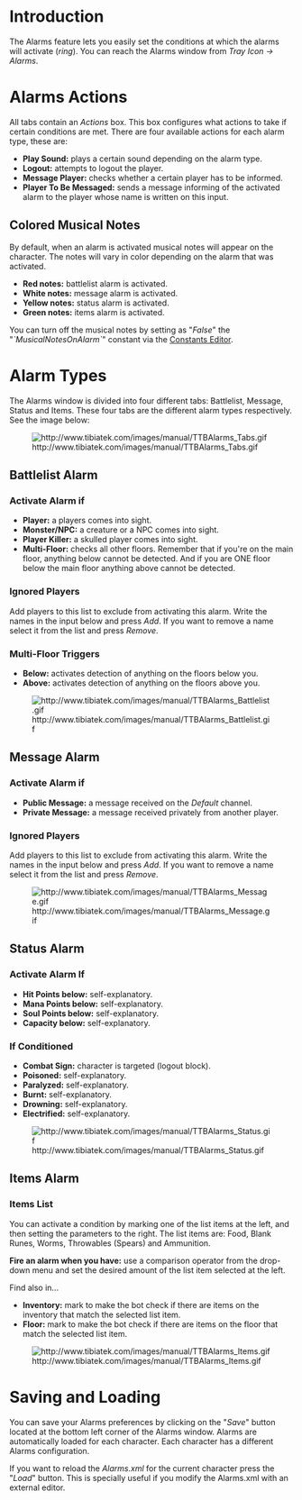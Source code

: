 = Introduction =

The Alarms feature lets you easily set the conditions at which the alarms will activate (''ring''). You can reach the Alarms window from ''Tray Icon -> Alarms''.

= Alarms Actions =

All tabs contain an ''Actions'' box. This box configures what actions to take if certain conditions are met. There are four available actions for each alarm type, these are:

* '''Play Sound:''' plays a certain sound depending on the alarm type.
* '''Logout:''' attempts to logout the player.
* '''Message Player:''' checks whether a certain player has to be informed.
* '''Player To Be Messaged:''' sends a message informing of the activated alarm to the player whose name is written on this input.

== Colored Musical Notes ==
By default, when an alarm is activated musical notes will appear on the character. The notes will vary in color depending on the alarm that was activated.

* '''Red notes:''' battlelist alarm is activated.
* '''White notes:''' message alarm is activated.
* '''Yellow notes:''' status alarm is activated.
* '''Green notes:''' items alarm is activated.

You can turn off the musical notes by setting as "''False''" the "''`MusicalNotesOnAlarm`''" constant via the [[Constants Editor]].

= Alarm Types =

The Alarms window is divided into four different tabs: Battlelist, Message, Status and Items. These four tabs are the different alarm types respectively. See the image below:

[[Image:http://www.tibiatek.com/images/manual/TTBAlarms_Tabs.gif]]

== Battlelist Alarm ==

=== Activate Alarm if ===
* '''Player:''' a players comes into sight.
* '''Monster/NPC:''' a creature or a NPC comes into sight.
* '''Player Killer:''' a skulled player comes into sight.
* '''Multi-Floor:''' checks all other floors. Remember that if you're on the main floor, anything below cannot be detected. And if you are ONE floor below the main floor anything above cannot be detected.

=== Ignored Players ===

Add players to this list to exclude from activating this alarm. Write the names in the input below and press ''Add''. If you want to remove a name select it from the list and press ''Remove''.

=== Multi-Floor Triggers ===

* '''Below:''' activates detection of anything on the floors below you.
* '''Above:''' activates detection of anything on the floors above you.

[[Image:http://www.tibiatek.com/images/manual/TTBAlarms_Battlelist.gif]]

== Message Alarm ==

=== Activate Alarm if ===
* '''Public Message:''' a message received on the ''Default'' channel.
* '''Private Message:''' a message received privately from another player.

=== Ignored Players ===

Add players to this list to exclude from activating this alarm. Write the names in the input below and press ''Add''. If you want to remove a name select it from the list and press ''Remove''.

[[Image:http://www.tibiatek.com/images/manual/TTBAlarms_Message.gif]]

== Status Alarm ==

=== Activate Alarm If ===

* '''Hit Points below:''' self-explanatory.
* '''Mana Points below:''' self-explanatory.
* '''Soul Points below:''' self-explanatory.
* '''Capacity below:''' self-explanatory.

=== If Conditioned ===

* '''Combat Sign:''' character is targeted (logout block).
* '''Poisoned:''' self-explanatory.
* '''Paralyzed:''' self-explanatory.
* '''Burnt:''' self-explanatory.
* '''Drowning:''' self-explanatory.
* '''Electrified:''' self-explanatory.

[[Image:http://www.tibiatek.com/images/manual/TTBAlarms_Status.gif]]

== Items Alarm ==

=== Items List ===

You can activate a condition by marking one of the list items at the left, and then setting the parameters to the right. The list items are: Food, Blank Runes, Worms, Throwables (Spears) and Ammunition.

'''Fire an alarm when you have:''' use a comparison operator from the drop-down menu and set the desired amount of the list item selected at the left.

Find also in...

* '''Inventory:''' mark to make the bot check if there are items on the inventory that match the selected list item.
* '''Floor:''' mark to make the bot check if there are items on the floor that match the selected list item.

[[Image:http://www.tibiatek.com/images/manual/TTBAlarms_Items.gif]]

= Saving and Loading =

You can save your Alarms preferences by clicking on the "''Save''" button located at the bottom left corner of the Alarms window. Alarms are automatically loaded for each character. Each character has a different Alarms configuration.

If you want to reload the ''Alarms.xml'' for the current character press the "''Load''" button. This is specially useful if you modify the Alarms.xml with an external editor.